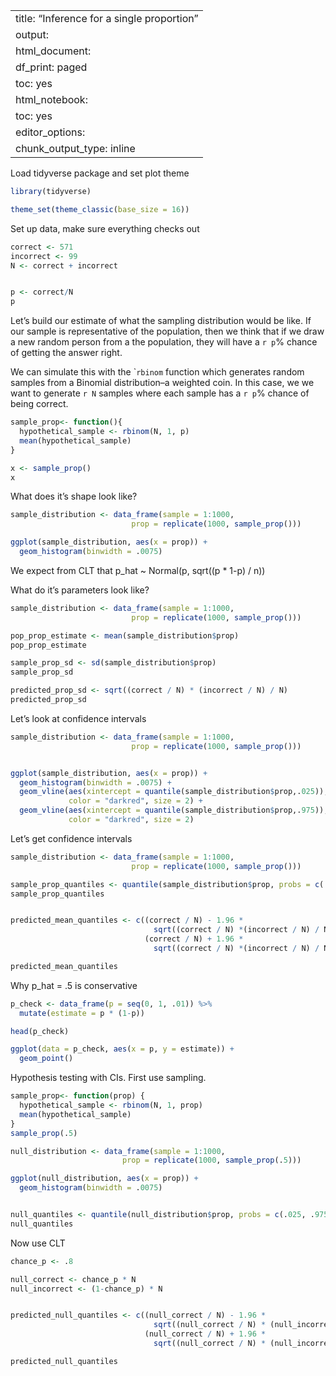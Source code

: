 
---
title: "Inference for a single proportion"
output:
  html_document:
    df_print: paged
    toc: yes
  html_notebook:
    toc: yes
editor_options:
  chunk_output_type: inline
---

Load tidyverse package and set plot theme
```r
library(tidyverse)

theme_set(theme_classic(base_size = 16))
```

Set up data, make sure everything checks out
```r
correct <- 571
incorrect <- 99
N <- correct + incorrect


p <- correct/N
p
```


Let's build our estimate of what the sampling distribution would be like. If our sample is representative of the population, then we think that if we draw a new random person from a the population, they will have a `r p`% chance of getting the answer right.

We can simulate this with the ``rbinom` function which generates random samples from a Binomial distribution--a weighted coin. In this case, we we want to generate `r N` samples where each sample has a `r p`% chance of being correct.
```r
sample_prop<- function(){
  hypothetical_sample <- rbinom(N, 1, p) 
  mean(hypothetical_sample)
}

x <- sample_prop()
x
```

What does it's shape look like?
```r
sample_distribution <- data_frame(sample = 1:1000,
                           prop = replicate(1000, sample_prop()))

ggplot(sample_distribution, aes(x = prop)) + 
  geom_histogram(binwidth = .0075)
```

We expect from CLT that p_hat ~ Normal(p, sqrt((p * 1-p) / n))

What do it's parameters look like?
```r
sample_distribution <- data_frame(sample = 1:1000,
                           prop = replicate(1000, sample_prop()))

pop_prop_estimate <- mean(sample_distribution$prop)
pop_prop_estimate

sample_prop_sd <- sd(sample_distribution$prop)
sample_prop_sd

predicted_prop_sd <- sqrt((correct / N) * (incorrect / N) / N)
predicted_prop_sd
```

Let's look at confidence intervals
```r
sample_distribution <- data_frame(sample = 1:1000,
                           prop = replicate(1000, sample_prop()))


ggplot(sample_distribution, aes(x = prop)) + 
  geom_histogram(binwidth = .0075) + 
  geom_vline(aes(xintercept = quantile(sample_distribution$prop,.025)), 
             color = "darkred", size = 2) +
  geom_vline(aes(xintercept = quantile(sample_distribution$prop,.975)), 
             color = "darkred", size = 2)

```


Let's get confidence intervals 
```r
sample_distribution <- data_frame(sample = 1:1000,
                           prop = replicate(1000, sample_prop()))

sample_prop_quantiles <- quantile(sample_distribution$prop, probs = c(.025, .975))
sample_prop_quantiles


predicted_mean_quantiles <- c((correct / N) - 1.96 * 
                                sqrt((correct / N) *(incorrect / N) / N),
                              (correct / N) + 1.96 *
                                sqrt((correct / N) *(incorrect / N) / N))

predicted_mean_quantiles
```


Why p_hat = .5 is conservative
```r

p_check <- data_frame(p = seq(0, 1, .01)) %>%
  mutate(estimate = p * (1-p))

head(p_check)

ggplot(data = p_check, aes(x = p, y = estimate)) +
  geom_point()

```

Hypothesis testing with CIs. First use sampling.

```r
sample_prop<- function(prop) {
  hypothetical_sample <- rbinom(N, 1, prop) 
  mean(hypothetical_sample)
}
sample_prop(.5)
```

```r
null_distribution <- data_frame(sample = 1:1000,
                         prop = replicate(1000, sample_prop(.5)))

ggplot(null_distribution, aes(x = prop)) + 
  geom_histogram(binwidth = .0075)


null_quantiles <- quantile(null_distribution$prop, probs = c(.025, .975))
null_quantiles
```

Now use CLT
```r
chance_p <- .8

null_correct <- chance_p * N
null_incorrect <- (1-chance_p) * N


predicted_null_quantiles <- c((null_correct / N) - 1.96 * 
                                sqrt((null_correct / N) * (null_incorrect / N) / N),
                              (null_correct / N) + 1.96 * 
                                sqrt((null_correct / N) * (null_incorrect / N) / N))

predicted_null_quantiles

```







